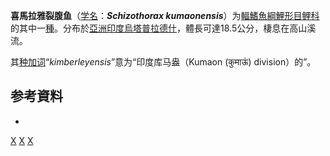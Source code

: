 {{Speciesbox
| status = DD
| status_system = IUCN3.1
| genus = Schizothorax
| species = kumaonensis
| authority = [[Menon|Menon]], 1971
| synonyms = *''Oreinus kumaonensis''<br><small>Menon, 1971</small>
}}

'''喜馬拉雅裂腹鱼'''（[[学名|学名]]：'''''Schizothorax kumaonensis'''''）为[[輻鰭魚綱|輻鰭魚綱]][[鯉形目|鯉形目]][[鲤科|鲤科]]的其中一[[種|種]]。分布於[[亞洲|亞洲]][[印度|印度]][[烏塔普拉德什|烏塔普拉德什]]，體長可達18.5公分，棲息在高山溪流。

其[[种加词|种加词]]“''kimberleyensis''”意为“印度库马盎（Kumaon (कुमाऊं) division）的”。

== 参考資料 ==
*{{FishBase_species|genus=Schizothorax|species=kumaonensis|year=2011|month=12}}

{{Taxonbar|from=Q1100616}}

[[Category:IUCN红色名录数据缺乏物种|X]]
[[Category:裂腹鱼属|X]]
[[Category:1971年描述的鱼类|X]]


{{鯉形目小作品}}